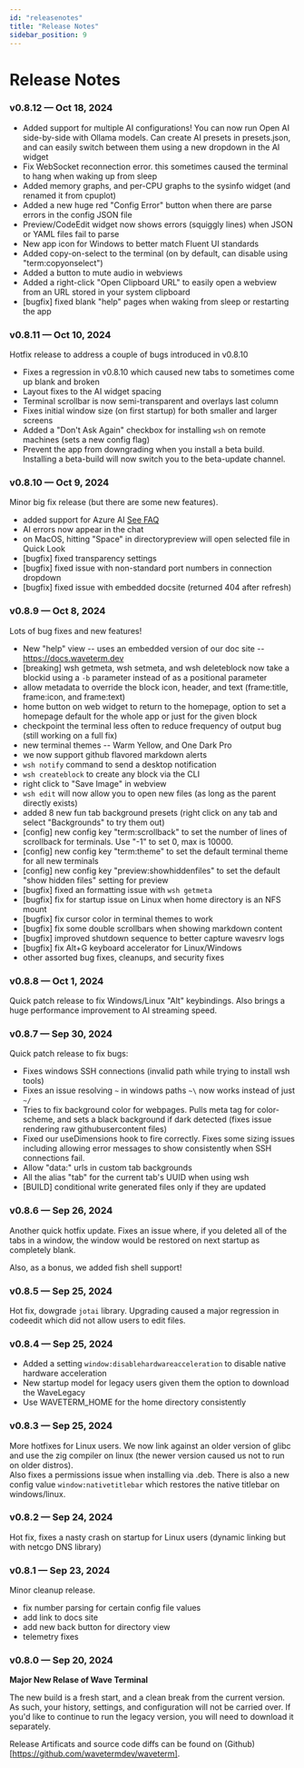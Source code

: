 ```yaml
---
id: "releasenotes"
title: "Release Notes"
sidebar_position: 9
---
```


# Release Notes

### v0.8.12 &mdash; Oct 18, 2024

* Added support for multiple AI configurations!  You can now run Open AI side-by-side with Ollama models.  Can create AI presets in presets.json, and can easily switch between them using a new dropdown in the AI widget
* Fix WebSocket reconnection error. this sometimes caused the terminal to hang when waking up from sleep
* Added memory graphs, and per-CPU graphs to the sysinfo widget (and renamed it from cpuplot)
* Added a new huge red "Config Error" button when there are parse errors in the config JSON file
* Preview/CodeEdit widget now shows errors (squiggly lines) when JSON or YAML files fail to parse
* New app icon for Windows to better match Fluent UI standards
* Added copy-on-select to the terminal (on by default, can disable using "term:copyonselect")
* Added a button to mute audio in webviews
* Added a right-click "Open Clipboard URL" to easily open a webview from an URL stored in your system clipboard
* [bugfix] fixed blank "help" pages when waking from sleep or restarting the app

### v0.8.11 &mdash; Oct 10, 2024

Hotfix release to address a couple of bugs introduced in v0.8.10

* Fixes a regression in v0.8.10 which caused new tabs to sometimes come up blank and broken
* Layout fixes to the AI widget spacing
* Terminal scrollbar is now semi-transparent and overlays last column
* Fixes initial window size (on first startup) for both smaller and larger screens
* Added a "Don't Ask Again" checkbox for installing `wsh` on remote machines (sets a new config flag)
* Prevent the app from downgrading when you install a beta build.  Installing a beta-build will now switch you to the beta-update channel.

### v0.8.10 &mdash; Oct 9, 2024

Minor big fix release (but there are some new features).

* added support for Azure AI [See FAQ](https://docs.waveterm.dev/faq#how-can-i-connect-to-azure-ai)
* AI errors now appear in the chat
* on MacOS, hitting "Space" in directorypreview will open selected file in Quick Look
* [bugfix] fixed transparency settings
* [bugfix] fixed issue with non-standard port numbers in connection dropdown
* [bugfix] fixed issue with embedded docsite (returned 404 after refresh)

### v0.8.9 &mdash; Oct 8, 2024

Lots of bug fixes and new features!

* New "help" view -- uses an embedded version of our doc site -- https://docs.waveterm.dev
* [breaking] wsh getmeta, wsh setmeta, and wsh deleteblock now take a blockid using a `-b` parameter instead of as a positional parameter
* allow metadata to override the block icon, header, and text (frame:title, frame:icon, and frame:text)
* home button on web widget to return to the homepage, option to set a homepage default for the whole app or just for the given block
* checkpoint the terminal less often to reduce frequency of output bug (still working on a full fix)
* new terminal themes -- Warm Yellow, and One Dark Pro
* we now support github flavored markdown alerts
* `wsh notify` command to send a desktop notification
* `wsh createblock` to create any block via the CLI
* right click to "Save Image" in webview
* `wsh edit` will now allow you to open new files (as long as the parent directly exists)
* added 8 new fun tab background presets (right click on any tab and select "Backgrounds" to try them out)
* [config] new config key "term:scrollback" to set the number of lines of scrollback for terminals.  Use "-1" to set 0, max is 10000.
* [config] new config key "term:theme" to set the default terminal theme for all new terminals
* [config] new config key "preview:showhiddenfiles" to set the default "show hidden files" setting for preview
* [bugfix] fixed an formatting issue with `wsh getmeta`
* [bugfix] fix for startup issue on Linux when home directory is an NFS mount
* [bugfix] fix cursor color in terminal themes to work
* [bugfix] fix some double scrollbars when showing markdown content
* [bugfix] improved shutdown sequence to better capture wavesrv logs
* [bugfix] fix Alt+G keyboard accelerator for Linux/Windows
* other assorted bug fixes, cleanups, and security fixes


### v0.8.8 &mdash; Oct 1, 2024

Quick patch release to fix Windows/Linux "Alt" keybindings.  Also brings a huge performance improvement to AI streaming speed.

### v0.8.7 &mdash; Sep 30, 2024

Quick patch release to fix bugs:

* Fixes windows SSH connections (invalid path while trying to install wsh tools)
* Fixes an issue resolving `~` in windows paths `~\` now works instead of just `~/`
* Tries to fix background color for webpages.  Pulls meta tag for color-scheme, and sets a black background if dark detected (fixes issue rendering raw githubusercontent files)
* Fixed our useDimensions hook to fire correctly. Fixes some sizing issues including allowing error messages to show consistently when SSH connections fail.
* Allow "data:" urls in custom tab backgrounds
* All the alias "tab" for the current tab's UUID when using wsh
* [BUILD] conditional write generated files only if they are updated

### v0.8.6 &mdash; Sep 26, 2024

Another quick hotfix update. Fixes an issue where, if you deleted all of the tabs in a window, the window would be restored on next startup as completely blank.

Also, as a bonus, we added fish shell support!

### v0.8.5 &mdash; Sep 25, 2024

Hot fix, dowgrade `jotai` library.  Upgrading caused a major regression in codeedit which did not allow
users to edit files.

### v0.8.4 &mdash; Sep 25, 2024

* Added a setting `window:disablehardwareacceleration` to disable native hardware acceleration
* New startup model for legacy users given them the option to download the WaveLegacy
* Use WAVETERM_HOME for the home directory consistently

### v0.8.3 &mdash; Sep 25, 2024

More hotfixes for Linux users.  We now link against an older version of glibc and use
the zig compiler on linux (the newer version caused us not to run on older distros).  
Also fixes a permissions issue when installing via .deb.  There is also a new config value
`window:nativetitlebar` which restores the native titlebar on windows/linux.


### v0.8.2 &mdash; Sep 24, 2024

Hot fix, fixes a nasty crash on startup for Linux users (dynamic linking but with netcgo DNS library)

### v0.8.1 &mdash; Sep 23, 2024

Minor cleanup release.

* fix number parsing for certain config file values
* add link to docs site
* add new back button for directory view
* telemetry fixes

### v0.8.0 &mdash; Sep 20, 2024

**Major New Relase of Wave Terminal**

The new build is a fresh start, and a clean break from the current version. As such, your history, settings, and configuration will not be carried over. If you'd like to continue to run the legacy version, you will need to download it separately.


Release Artificats and source code diffs can be found on (Github)[https://github.com/wavetermdev/waveterm].
